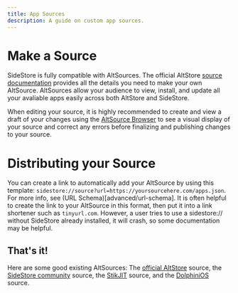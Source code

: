 ```yaml
---
title: App Sources
description: A guide on custom app sources.
---
```


# Make a Source

SideStore is fully compatible with AltSources. The official AltStore [source documentation](https://faq.altstore.io/developers/make-a-source) provides all the details you need to make your own AltSource. AltSources allow your audience to view, install, and update all your avaliable apps easily across both AltStore and SideStore.

When editing your source, it is highly recommended to create and view a draft of your changes using the [AltSource Browser](https://altsource.by.lao.sb/browse) to see a visual display of your source and correct any errors before finalizing and publishing changes to your source.

# Distributing your Source

You can create a link to automatically add your AltSource by using this template: ```sidestore://source?url=https://yoursourcehere.com/apps.json```. For more info, see (URL Schema)[advanced/url-schema]. It is often helpful to create the link to your AltSource in this format, then put it into a link shortener such as ```tinyurl.com```. However, a user tries to use a sidestore:// without SideStore already installed, it will crash, so some documentation may be helpful.

## That's it!

Here are some good existing AltSources: The [official AltStore](https://apps.altstore.io) source, the [SideStore community](https://github.com/SideStore/Community-Source) source, the [StikJIT](https://raw.githubusercontent.com/StephenDev0/StikJIT/refs/heads/main/repo.json) source, and the [DolphiniOS](https://altstore.oatmealdome.me) source.
